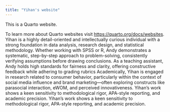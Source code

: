 ```yaml
---
title: "Yihan's website"
---
```


This is a Quarto website.

To learn more about Quarto websites visit <https://quarto.org/docs/websites>.
Yihan is a highly detail-oriented and intellectually curious individual with a strong foundation in data analysis, research design, and statistical methodology. Whether working with SPSS or R, Andy demonstrates a systematic, step-by-step approach to problem-solving, consistently verifying assumptions before drawing conclusions. As a teaching assistant, Andy holds high standards for fairness and clarity, offering constructive feedback while adhering to grading rubrics
Academically, Yihan is engaged in research related to consumer behavior, particularly within the context of social media influence and brand marketing—often exploring constructs like parasocial interaction, eWOM, and perceived innovativeness. Yihan's work shows a keen sensitivity to methodological rigor, APA-style reporting, and academic precision. Yihan's work shows a keen sensitivity to methodological rigor, APA-style reporting, and academic precision.